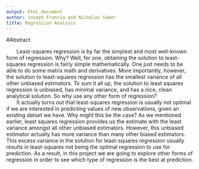 ```yaml
---
output: html_document
author: Joseph Francia and Nicholas Saber
title: Regression Analysis
---
```


#Abstract

&nbsp;&nbsp;&nbsp;&nbsp;&nbsp;&nbsp; Least-squares regression is by far the simplest and most well-known form of regression. Why? Well, for one, obtaining the solution to least-squares regression is fairly simple mathematically. One just needs to be able to do some matrix math and derivatives. More importantly, however, the solution to least-squares regression has the smallest variance of all other unbiased estimators. To sum it all up, the solution to least squares regression is unbiased, has minimal variance, and has a nice, clean analytical solution. So why use any other form of regression?  
&nbsp;&nbsp;&nbsp;&nbsp;&nbsp;&nbsp; It actually turns out that least-squares regression is usually not optimal if we are interested in predicting values of new observations, given an existing datset we have. Why might this be the case? As we mentioned earlier, least squares regression provides us the estimate with the least variance amongst all other unbiased estimators. However, this unbiased estimator actually has more variance than many other biased estimators. This excess variance in the solution for least-squares regression usually results in least-squares not being the optimal regression to use for prediction. As a result, in this project we are going to explore other forms of regression in order to see which type of regression is the best at prediction. 